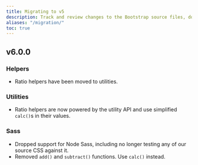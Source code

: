 ```yaml
---
title: Migrating to v5
description: Track and review changes to the Bootstrap source files, documentation, and components to help you migrate from v4 to v5.
aliases: "/migration/"
toc: true
---
```


## v6.0.0

### Helpers

- Ratio helpers have been moved to utilities.

### Utilities

- Ratio helpers are now powered by the utility API and use simplified `calc()`s in their values.

### Sass

- Dropped support for Node Sass, including no longer testing any of our source CSS against it.
- Removed `add()` and `subtract()` functions. Use `calc()` instead.
